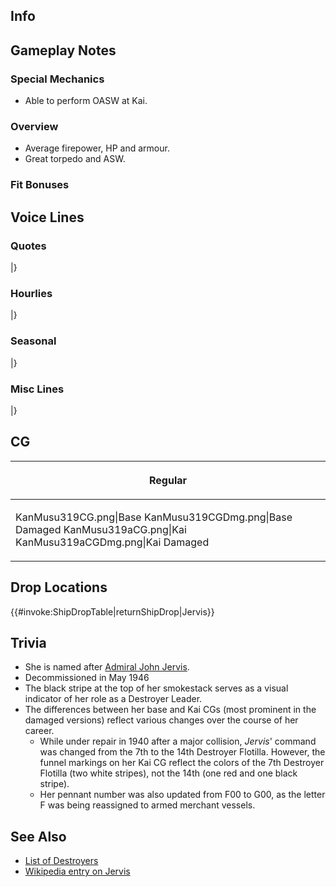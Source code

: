 ==Info==
{{KanmusuInfo|ID=319}}
{{KanmusuInfo|ID=319a}}

==Gameplay Notes==
===Special Mechanics===
* Able to perform OASW at Kai.

===Overview===
* Average firepower, HP and armour.
* Great torpedo and ASW.

===Fit Bonuses===
{{:{{BASEPAGENAME}}/Equipment Bonuses}}
{{clear}}

==Voice Lines==
===Quotes===
{{ShipquoteHeader}}
{{ShipquoteKai
| scenario    =Introduction
| origin      = Nice to meet you. Lucky Jervis、来たわ！ そう、もうゼッタイよ！ 任せておいて！
| translation = Nice to meet you. Lucky Jervis is here! Yeah, that's absolutely right! Leave it to me!<ref>She was called "Lucky" Jervis because she lost no crew to enemy action in WW2.</ref>
| audio       = Jervis-Intro.mp3
}}
{{ShipquoteKai
| scenario    =Introduction
| kai         =yes
| origin      = Hey, how's it going? Lucky Jervis, 今日もゼッタイよ！All right! 任せておいて！
| translation = Hey, how's it going? Lucky Jervis, today will be an absolutely fine day as well! All right! Leave it to me!
| audio       = JervisKai-Intro.mp3
}}
{{ShipquoteKai
| scenario    =Library
| origin      = J-class~ ジャーヴィスよ！そう、Lucky Jervisって呼んでもらってもいいかな～？本国艦隊から、地中海艦隊まで、護衛、輸送、艦隊戦や、陸戦支援まで本当に頑張っちゃた！Lucky Jervis!覚えておいてね！
| translation = I'm the J-class Jervis! Yup, can you call me "Lucky Jervis"? From the Home Fleet to the Mediterranean Fleet, I helped out with escorting, transporting, fighting, and even supporting land battles! "Lucky Jervis"! Remember it, okay?
| audio       = Jervis-Library.mp3
}}
{{ShipquoteKai
| scenario    =Secretary 1
| origin      = All right~!
| translation = All right~!
| audio       = Jervis-Sec1.mp3
}}
{{ShipquoteKai
| scenario    =Secretary 1
| kai         =yes
| origin      = Steady north!
| translation = Steady north!
| audio       = JervisKai-Sec1.mp3
}}
{{ShipquoteKai
| scenario    =Secretary 2
| origin      = 出番かな～？あぁ？まだ？いつでもいいよ～！
| translation = Am I up~? Ah? Not yet? I'm ready whenever~!
| audio       = Jervis-Sec2.mp3
}}
{{ShipquoteKai
| scenario    =Secretary 3
| origin      = Could you make a report? えぇ、私が書くの？う～そ～！Are you for real?
| translation = Could you make a report? Ehh, I have to write it? No~way~! Are you for real?
| audio       = Jervis-Sec3.mp3
}}
{{ShipquoteKai
| scenario    =Secretary Idle
| origin      = Battle honour? んん～どこにしまったかな～？えっと・・・あはは～　ま、いいじゃない！うんんん～！
| translation = Battle honour? Hmm~ Where did it go~? Umm.... haha~ Oh well~! Yeah!<ref>HMS ''Jervis'' had 13 Royal Navy Battle Honours from WW2, a feat matched by only two ships and beaten by a third (Warspite, with 14).</ref>
| audio       = Jervis-Idle.mp3
}}
{{ShipquoteKai
| scenario    =Secretary (Married)
| origin      = Darling! Tea Timeにする～？ジャーヴィスが、紅茶淹れてあげる！上手よ～あたし！任せておいて！
| translation = Darling! Would you like to have some tea~? Jervis will make you some! I'm good at it! Leave it to me!
| audio       = Jervis-SecMarried.mp3
}}
{{ShipquoteKai
| scenario    =Wedding
| origin      = な～に～？また、battle honour?うぇ？違うんだ・・・な～に～ darling?これは？綺麗ね～lovely!私に、そなの？本当に？Lucky!やったね！
| translation = Wh~at~? Another battle honour? Eh? It's not...? What~is~it, darling? What's this? It's beautiful~ Lovely! It's for me? Really? Lucky! Yay!
| audio       = Jervis-Wedding.mp3
}}
{{ShipquoteKai
| scenario    =Player's Score
| origin      =わぁ！Report見たいの～？待ってて！はい！これね！Thank you!
| translation =Wah! You want to see the report~? Gimmie a sec! Here! This, right! Thank you!
| audio       = Jervis-PlayerScore.mp3
}}
{{ShipquoteKai
| scenario    =Player's Score
| kai         =yes
| origin      =わぁ～darling, report見たいの？待ってて！はい！これね！これも～？
| translation =Waa~ Darling, do you want to see the report? Gimmie a sec! Alright! This, right! This too~?
| audio       = JervisKai-PlayerScore.mp3
}}
{{ShipquoteKai
| scenario    =Joining the Fleet
| origin      = Lucky Jervis! 出るわ！行っけ～！
| translation = Lucky Jervis! Heading out! Let's go~!
| audio       = Jervis-JoinFleet.mp3
}}
{{ShipquoteKai
| scenario    =Joining the Fleet
| kai         =yes
| origin      = Mediterranean Fleet, flagship Lucky Jervis! 出るわ！
| translation = Mediterranean Fleet, flagship Lucky Jervis! Heading out!
| audio       = JervisKai-JoinFleet.mp3
}}
{{ShipquoteKai
| scenario    =Equipment 1
| origin      = Thank you! 試してみたい！
| translation = Thank you! I wanna try this out!
| audio       = Jervis-Equip1.mp3
}}
{{ShipquoteKai
| scenario    =Equipment 1
| kai         =yes
| origin      = Darling! Thanks! 早く試してみたい！
| translation = Darling! Thanks! I can't wait to try this out!
| audio       = JervisKai-Equip1.mp3
}}
{{ShipquoteKai
| scenario    =Equipment 2
| origin      = よ～さ～そ～う～これで、行ってみましょう！
| translation = This~looks~great. Let's take this for a spin!
| audio       = Jervis-Equip2.mp3
}}
{{ShipquoteKai
| scenario    =Equipment 3
| origin      = Lucky! あは！
| translation = Lucky! Aha!
| audio       = Jervis-Equip3.mp3
}}
{{ShipquoteKai
| scenario    =Supply
| origin      = Thank you~! 助かる～！
| translation = Thank you~! That helps~!
| audio       = Jervis-Supply.mp3
}}
{{ShipquoteKai
| scenario    =Docking (Minor)
| origin      = うわぁ～　まあ、仕方ない・・・すぐ直すから！
| translation = Uwaa~ Well, it can't be helped... I'll fix it in a jiffy!
| audio       = Jervis-DockMinor.mp3
}}
{{ShipquoteKai
| scenario    =Docking (Major)
| origin      = うわぁ～　もう！ちょっと修理！ Sorry!
| translation = Whoaaa~ dang! Need to hurry up and repair! Sorry!
| audio       = Jervis-DockMajor.mp3
}}
{{ShipquoteKai
| scenario    =Construction
| origin      = 新しい子か～ Nice to meet you!
| translation = Someone new~? Nice to meet you!
| audio       = Jervis-Construction.mp3
}}
{{ShipquoteKai
| scenario    =Return from Sortie
| origin      = 艦隊～無事帰還！当然よ！
| translation = The fleet~ has safely returned! Of course!
| audio       = Jervis-SortieReturn.mp3
}}
{{ShipquoteKai
| scenario    =Starting a Sortie
| origin      = Jervis! 抜錨よ！みんな～Follow me～！
| translation = Jervis! Weigh anchor! Everyone~ Follow ME~!
| audio       = Jervis-Sortie.mp3
}}
{{ShipquoteKai
| scenario    =Starting a Battle
| origin      = Jervis! Enemy is in sight!
| translation = Jervis! Enemy is in sight!
| audio       = Jervis-BattleStart.mp3
}}
{{ShipquoteKai
| scenario    =Attack
| origin      = さあ～行こうか！Shoot!
| translation = Alright~ Let's go! Shoot!
| audio       = Jervis-Atk.mp3
}}
{{ShipquoteKai
| scenario    =Night Battle Attack
| origin      = そこね！逃がさないから～！
| translation = There you are! You won't escape~!
| audio       = Jervis-NightAtk.mp3
}}
{{ShipquoteKai
| scenario    =Night Battle Attack
| kai         =yes
| origin      = Darling! ちゃんと見てた？
| translation = Darling? Were you watching?
| audio       = JervisKai-NightAtk.mp3
}}
{{ShipquoteKai
| scenario    =Night Battle
| origin      = 各艦、突撃隊形！いい～？フォローミ～！
| translation = All ships, assault formation! Re-ady? Follow ME~!
| audio       = Jervis-NightBattle.mp3
}}
{{ShipquoteKai
| scenario    =Night Battle
| kai         =yes
| origin      = Darling! 夜戦も、あたしに任せて！そこね！
| translation = Darling! Leave night battle to me too! There you are!
| audio       = JervisKai-NightBattle.mp3
}}
{{ShipquoteKai
| scenario    =MVP
| origin      = Battle honour? Lucky! I'm glad I have been able to help!
| translation = Battle honour? Lucky! I'm glad I have been able to help!
| audio       = Jervis-MVP.mp3
}}
{{ShipquoteKai
| scenario    =MVP
| kai         =yes
| origin      = Battle honour? Lucky! I'm glad to have been able to help! Darling!
| translation = Battle honour? Lucky! I'm glad to have been able to help! Darling!
| audio       = JervisKai-MVP.mp3
}}
{{ShipquoteKai
| scenario    =Minor Damage 1
| origin      = いやだ～
| translation = No~!
| audio       = Jervis-MinorDmg1.mp3
}}
{{ShipquoteKai
| scenario    =Minor Damage 2
| origin      = う～そ～！本当に？
| translation = No~ way~! Really?
| audio       = Jervis-MinorDmg2.mp3
}}
{{ShipquoteKai
| scenario    =Major Damage
| origin      = こんなの・・・まだよ！Lucky Jervisは沈まない！
| translation = No... not yet! Lucky Jervis won't sink!
| audio       = Jervis-MajorDmg.mp3
}}
{{ShipquoteKai
| scenario    =Sunk
| origin      = うそだ・・・うそだ・・・こんなの・・・Lucky Jervisは・・・Jerivsは・・・
| translation = No way... No way... Not like this... Lucky Jervis is... I'm...
| audio       = Jervis-Sunk.mp3
}}
|}<references/>

{{clear}}

===Hourlies===
{{ShipquoteHeader | type = hourly}}
{{ShipquoteKai
| scenario    =00:00
| origin      = Darling! Luckyね！今日はあたし、ジャーヴィスが色々サービスしてあげる！期待してて！
| translation = Darling! You're in luck! Today I, Jervis, will help you out with things! You can count on me!
| audio       = JervisKai-0000.mp3
}}
{{ShipquoteKai
| scenario    =01:00
| origin      = It's 1 o'clock! ね、時間のお知らせも任せとおいて！
| translation = It's 1 o'clock! Hey, leave telling the time to me too!
| audio       = JervisKai-0100.mp3
}}
{{ShipquoteKai
| scenario    =02:00
| origin      = It's 2 o'clock! こんな感じでしょ～？ No problem!
| translation = It's 2 o'clock! Like this, right~? No problem!
| audio       = JervisKai-0200.mp3
}}
{{ShipquoteKai
| scenario    =03:00
| origin      = It's 3 o'clock! Sleepy? そう？
| translation = It's 3 o'clock! Sleepy? Really?
| audio       = JervisKai-0300.mp3
}}
{{ShipquoteKai
| scenario    =04:00
| origin      = It's 4 o'clock! Darling? Tired?
| translation = It's 4 o'clock! Darling? Tired?
| audio       = JervisKai-0400.mp3
}}
{{ShipquoteKai
| scenario    =05:00
| origin      = It's 5 o'clock! Good morning! お・は・よ～！
| translation = It's 5 o'clock! Good morning! Good~ mor~ ning~!
| audio       = JervisKai-0500.mp3
}}
{{ShipquoteKai
| scenario    =06:00
| origin      = It's 6 o'clock! Let's 総員起こし～！ Everyone~ get up!
| translation = It's 6 o'clock! Let's wake everyone up~! Everyone~ get up!
| audio       = JervisKai-0600.mp3
}}
{{ShipquoteKai
| scenario    =07:00
| origin      = 7 o'clock! Full breakfast! どうぞ！ Enjoy!
| translation = 7 o'clock! Full breakfast<ref>As in a full English breakfast.</ref>! Here you go! Enjoy!
| audio       = JervisKai-0700.mp3
}}
{{ShipquoteKai
| scenario    =08:00
| origin      = It's 8 o'clock! The Home Fleet... 様子はどうかな～？
| translation = It's 8 o'clock! The Home Fleet... I wonder how they're doing~?
| audio       = JervisKai-0800.mp3
}}
{{ShipquoteKai
| scenario    =09:00
| origin      = It's 9 o'clock! あら、Ark！元気そうね。あたし？あたしはもちろん、元気一杯よ！
| translation = It's 9 o'clock! Oh, [[Ark Royal|Ark]]! You look good. Me? I'm totally great, of course!
| audio       = JervisKai-0900.mp3
}}
{{ShipquoteKai
| scenario    =10:00
| origin      = It's 10 o'clock! Ah~ Kelly? 彼女は・・・そうね・・・う～ん、大丈夫よ！
| translation = It's 10 o'clock! Ah~ Kelly? She's... yeah... never mind, she's doing well!<ref>[https://en.wikipedia.org/wiki/HMS_Kelly_(F01) ''HMS Kelly''] was identical to HMS ''Jervis'' despite belonging to the K-class, as they were both designed as flotilla leaders. ''Kelly'' tends to be the better known sister despite ''Jervis''' impressive record and ''Kelly''<nowiki>'s</nowiki> bad luck.</ref>
| audio       = JervisKai-1000.mp3
}}
{{ShipquoteKai
| scenario    =11:00
| origin      = It's 11です！ Oh~ これ？対潜兵装よ。大事大事！ここの装備はどうなの～？おお～、ああ～、なるほど・・・うん。大丈夫？
| translation = It's 11! Oh~ this? It's anti-submarine equipment. It's a big, big deal! What sorta equipment do you have here? Ohh~ Ahh~, I see... hmmm. Will you be ok?
| audio       = JervisKai-1100.mp3
}}
{{ShipquoteKai
| scenario    =12:00
| origin      = It is noon! さ～ lunchよ！ Sandwichはできたよ！どうぞ！ボン・アペタイト！
| translation = It is noon! Here's lunch! I made some sandwiches! Here you go! Bon appetit!
| audio       = JervisKai-1200.mp3
}}
{{ShipquoteKai
| scenario    =13:00
| origin      = It's 1 o'clo...わあぁ！ Hey! あなたは確か・・・そう、ゆき・・・かぜ！How is it going!
| translation = It's 1 o'clo...whoa! Hey! You're... right, Yuki... kaze! How is it going!
| audio       = JervisKai-1300.mp3
}}
{{ShipquoteKai
| scenario    =14:00
| origin      = It's 2 o'clock! Hi, lady~ Lucky Jervis見参よ！ もちろん！
| translation = It's 2 o'clock! Hi, lady~ Lucky Jervis here! Of course!
| audio       = JervisKai-1400.mp3
}}
{{ShipquoteKai
| scenario    =15:00
| origin      = It's 3 o'clock! Let's tea time! Yes~!
| translation = It's 3 o'clock! Let's tea time! Yes~!
| audio       = JervisKai-1500.mp3
}}
{{ShipquoteKai
| scenario    =16:00
| origin      = It's 4 o'clock! Janus？ああ、そうね・・・大丈夫。いつか、会える。何か、そんな気がするの・・・ね、darling?
| translation = It's 4 o'clock! Janus? Ahh, yeah... it's alright. I'll see her again one day. I just, have a feeling... don't you think, darling?<ref>[https://en.wikipedia.org/wiki/HMS_Janus_(F53) HMS ''Janus''] was one of ''Jervis'''s sister ships and a member of her flotilla from 1940. She briefly took over while ''Jervis'' was under repair in 1940.</ref>
| audio       = JervisKai-1600.mp3
}}
{{ShipquoteKai
| scenario    =17:00
| origin      = It's 5 o'clock! Lovely! 地中海の夕日もいいけど～ここの夕日も素敵、darling!
| translation = It's 5 o'clock! Lovely! The sunset at the Mediterranean Sea is great, but the sunset here is pretty as well, darling!
| audio       = JervisKai-1700.mp3
}}
{{ShipquoteKai
| scenario    =18:00
| origin      = It's 6 o'clock! さ、今日はおしまい！Fleet戻しましょう！
| translation = It's 6 o'clock! Now then, day's over! Let's bring back the fleet!
| audio       = JervisKai-1800.mp3
}}
{{ShipquoteKai
| scenario    =19:00
| origin      = It's 7 o'clock! Darling, 夕食は外で？ Lucky!
| translation = It's 7 o'clock! Darling, we're going out for dinner? Lucky!
| audio       = JervisKai-1900.mp3
}}
{{ShipquoteKai
| scenario    =20:00
| origin      = モグモグ・・・It's... 8 o'clock! Darling、マミーア～ it's delicious!
| translation = ''Nom nom''... It's... 8 o'clock! Darling, Mami-ya~! It's delicious!
| audio       = JervisKai-2000.mp3
}}
{{ShipquoteKai
| scenario    =21:00
| origin      = It's 9 o'clock! んん～あや？あそこで騒いでる重巡達・・・見覚えが・・・Hey! Hey you! おぉ！おおううう～～！
| translation = It's 9 o'clock! Hmmm~ Oh? Those noisy heavy cruisers over there... I think I know them... Hey! Hey you! Oh! Whoaaa~!<ref>''Jervis'' was at the [https://en.wikipedia.org/wiki/Battle_of_Cape_Matapan Battle of Cape Matapan], where she helped sink Italian heavy cruisers ''[[Zara]]'' and (after a boarding party transferred the surviving crew) ''[[Pola]]''.</ref>
| audio       = JervisKai-2100.mp3
}}
{{ShipquoteKai
| scenario    =22:00
| origin      = It's 10 o'clock! あら？時雨？What are you doing on such a night? んん？これは？Thanks!
| translation = It's 10 o'clock! Huh? Shigure? What are you doing on such a night? Hmm? For me? Thanks!
| audio       = JervisKai-2200.mp3
}}
{{ShipquoteKai
| scenario    =23:00
| origin      = It's 11 o'clock! Darling,頂いた、green tea飲む？あたしが、淹れてあげる！Just a moment!
| translation = It's 11 o'clock! Darling, would you like to drink some of the green tea I got earlier? I'll make you some! Just a moment!
| audio       = JervisKai-2300.mp3
}}
|}<references/>

{{clear}}

===Seasonal===
{{SeasonalHeaderOld}}
{{SeasonalQuote
|scenario = [[Seasonal/White_Day_2018|White Day 2018]]
|origin = これは？お返し？私、何も上げてないけど…いいの？えへ、thanks!じゃぁ、来年はきっとね？
|translation =	What’s this? A return gift? I didn’t even give you anything though… Is this alright? Ehe, thanks! I’ll definitely get you something next year ok?
|audio = Jervis_White_Day_2018_Sec1.mp3
|notes = 
}}
{{SeasonalQuote
|scenario = [[Seasonal/Coming_of_Spring_2018|Coming of Spring 2018]]
|origin = 春だ！Lucky!桜もきれい！Lovely!Darling、何？お花見party?手伝お、手伝お！
|translation =	It’s spring! Lucky! The sakura are beautiful! Lovely! What is it, Darling? A cherry blossom viewing party? I’ll definitely help out!
|audio = Jervis_Spring_2018_Sec1.mp3
|notes = 
}}
{{SeasonalQuote
|scenario = [[Seasonal/Fifth_Anniversary|5th Anniversary]]
|origin = 5th Anniversary! Darling, congratulations!
|translation =	5th Anniversary! Darling, congratulations!
|audio = Jervis_5th_Anniversary_Sec1.mp3
|notes = 
}}
{{SeasonalQuote
|scenario = [[Seasonal/Rainy_Season_2018|Rainy Season 2018]]
|origin = 雨。これが「ツーユー」ね？うん、聞いていたわ。
|translation =	It’s raining. So this is “Tsuyuu” right? Yup, I’ve heard of it.
|audio = Jervis_Rainy_Season_2018_Sec1.mp3
|notes = 
}}
{{SeasonalQuote
|scenario = [[Seasonal/Summer_2018|Summer 2018]]
|origin = この国の夏は暑いのね。ん？…あの、あたしなんか装甲薄そうな艤装はなに？なんなの？
|translation =	Summer in this country sure is hot. Hmmm? ...What's this lightly armoured rigging? What's it for?
|audio = Jervis_Summer_2018_Sec1.mp3
|notes = 
}}
{{SeasonalQuote
|scenario = [[Seasonal/Saury_2018|Saury 2018]]
|origin = Sanma Operationでしょう？任せておいて。この優秀なソナーがあれば…えぇ、それだけじゃだめ？難しいわね。Darling、教えて。
|translation =	It's a Sanma Operation right? Leave it to me. With this excellent Sonar, I'll... Eh, that's not enough? This is hard. Teach me, Darling.
|audio = Jervis_Sec1_Saury_2018.mp3
|notes = 
}}
{{SeasonalQuote
|scenario = [[Seasonal/Late_Autumn_2018|Late Autumn 2018]]
|origin = あぁ、Lady, どうしたの？あぁ、あれか？あれの古傷？そういえば、あたしも頭が痛く…うん、お互い空からの何かにを気をつけましょう。
|translation =	What's wrong, Lady? Ah, it's that right? That old wound? Now that you mention it, my head hurts too... Yes, let's watch the skies for each other.<ref>Referring to [[Warspite]].</ref>
|audio = Jervis_Late_Autumn_2018_Sec1.mp3
|notes = Secretary 1
}}
{{SeasonalQuote
|scenario = [[Seasonal/Late_Autumn_2018|Late Autumn 2018]]
|origin = この季節は…あれ…あれに気をつけないと！Janus、対空監視気をつけて！あれは嫌い！
|translation =	I'll... I'll need to be careful of ''that'' during this time of year! Janus, keep the anti-air watch on alert! I hate those things!
|audio = Jervis_Late_Autumn_2018_Sec2.mp3
|notes = Secretary 2
}}
{{SeasonalQuote
|scenario = [[Seasonal/Christmas_2018|Christmas 2018]]
|origin = Darling, Happy Christmas! ケーキ、美味しいそう！さあ、食べましょう！
|translation =	Darling, Happy Christmas! The cake looks delicious! Come on, let's start eating!
|audio = Jervis_Christmas_2018_Sec1.mp3
|notes = 
}}
{{SeasonalQuote
|scenario = [[Seasonal/New_Year_2019|New Years 2019]]
|origin = Darling, Lucky New Year! さあ、いざ行きましょう！ハツモデ！
|translation =	Darling, Lucky New Year! Now, let's go! For the first shrine visit!
|audio = Jervis_New_Year_2019_Sec1.mp3
|notes = 
}}
{{SeasonalQuote
|scenario = [[Seasonal/Valentine%27s_Day_2019|Valentine's Day 2019]]
|origin = My Darling、これ差し上げます。この艦隊の伝統は大事にしないと。さあ、どうぞ。
|translation =	My Darling, this is for you. I must treasure this fleet's traditions. Come on, help yourself.
|audio = Jervis_Valentines_2019_Sec1.mp3
|notes = 
}}
{{SeasonalQuote
|scenario = [[Seasonal/White_Day_2019|White Day 2019]]
|origin = これ、チョコのお返し？Lucky! Thanks, my Darling。やったぁー！
|translation =	Is this in return for the chocolates? Lucky! Thanks, my Darling. Hoooooraaaaaay!
|audio = Jervis_White_Day_2019_Sec1.mp3
|notes = 
}}
{{SeasonalQuote
|scenario = [[Seasonal/Sixth_Anniversary|6th Anniversary]]
|origin = 6th Anniversary? Darling, lucky and congratulations!
|translation =	6th Anniversary? Darling, lucky and congratulations!
|audio = Jervis_6th_Anniversary_Sec2.mp3
|notes = Secretary 2
}}
{{SeasonalQuote
|scenario = [[Seasonal/Seventh_Anniversary|7th Anniversary]]
|origin = 7th Anniversary! My Darling, lucky! And congratulations!
|translation =	7th Anniversary! My Darling, lucky! And congratulations!
|audio = Jervis_7th_Anniversary_Secretary_2.mp3
|notes = Secretary 2
}}
{{SeasonalQuote
|scenario = [[Seasonal/Eighth_Anniversary|8th Anniversary]]
|origin = 8th Anniversary! My darling, super lucky and congratulations!
|translation =	8th Anniversary! My darling, super lucky and congratulations!
|audio = Jervis_8th Anniversary_Secretary_1.mp3
|notes = 
}}
|}<references/>

{{clear}}

===Misc Lines===
{{SeasonalHeaderOld}}
{{SeasonalQuote
|scenario = [[Hinamatsuri 2020 Mini-Event]]
|origin = Royal Navy Fleet、貴艦隊を友軍艦隊と認む。これより貴艦隊を援護する！
|translation =	The Royal Navy Fleet has recognised your fleet as an allied fleet. We'll now support you! Shoot!
|audio = Ship_Voice_Jervis_Kai_Hinamatsuri_2020_Mini-Event_Friend_Fleet_1.mp3
|notes = Friend Fleet 1
}}
{{SeasonalQuote
|scenario = [[Fall 2020 Event]]
|origin = Super lucky！あは！
|translation =	Super lucky! Aha!
|audio = Ship_Voice_Jervis_Kai_Fall_2020_Event_Friend_Fleet_1.mp3
|notes = Friend Fleet 1
}}
|}<references/>

{{clear}}

==CG==
{| class="mw-collapsible mw-collapsed wikitable" style="width: 100%;"
!Regular
|-
|
<gallery>
KanMusu319CG.png|Base
KanMusu319CGDmg.png|Base Damaged
KanMusu319aCG.png|Kai
KanMusu319aCGDmg.png|Kai Damaged
</gallery>
|}
==Drop Locations==
{{#invoke:ShipDropTable|returnShipDrop|Jervis}}

==Trivia==
* She is named after [https://en.wikipedia.org/wiki/John_Jervis,_1st_Earl_of_St_Vincent Admiral John Jervis].
* Decommissioned in May 1946
* The black stripe at the top of her smokestack serves as a visual indicator of her role as a Destroyer Leader. 
* The differences between her base and Kai CGs (most prominent in the damaged versions) reflect various changes over the course of her career. 
** While under repair in 1940 after a major collision, ''Jervis''' command was changed from the 7th to the 14th Destroyer Flotilla. However, the funnel markings on her Kai CG reflect the colors of the 7th Destroyer Flotilla (two white stripes), not the 14th (one red and one black stripe).
** Her pennant number was also updated from F00 to G00, as the letter F was being reassigned to armed merchant vessels.

==See Also==
* [[EliteDD|List of Destroyers]]
* [[wikipedia:HMS Jervis|Wikipedia entry on Jervis]]
{{Shiplist}}